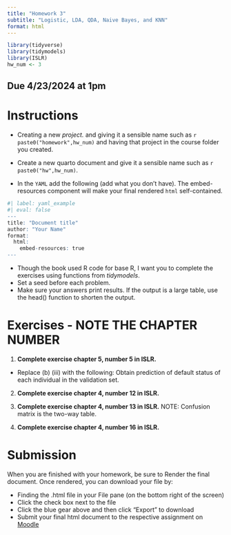 ```yaml
---
title: "Homework 3"
subtitle: "Logistic, LDA, QDA, Naive Bayes, and KNN"
format: html
---
```


```r
library(tidyverse)
library(tidymodels)
library(ISLR)
hw_num <- 3
```

## Due 4/23/2024 at 1pm

# Instructions

-   Creating a new *project.* and giving it a sensible name such as `r paste0("homework",hw_num)` and having that project in the course folder you created.

-   Create a new quarto document and give it a sensible name such as `r paste0("hw",hw_num)`.

-   In the `YAML` add the following (add what you don't have). The embed-resources component will make your final rendered `html` self-contained.

```r
#| label: yaml_example
#| eval: false
---
title: "Document title"
author: "Your Name"
format:
  html:
    embed-resources: true
---
```
    
-   Though the book used R code for base R, I want you to complete the exercises using functions from *tidymodels*.
-   Set a seed before each problem.
-   Make sure your answers print results. If the output is a large table, use the head() function to shorten the output. 

# Exercises - NOTE THE CHAPTER NUMBER
1.  **Complete exercise chapter 5, number 5 in ISLR.**
 - Replace (b) (iii) with the following: Obtain prediction of default status of each individual in the validation set.

2.  **Complete exercise chapter 4, number 12 in ISLR.**

3.  **Complete exercise chapter 4, number 13 in ISLR.**
NOTE: Confusion matrix is the two-way table. 

4.  **Complete exercise chapter 4, number 16 in ISLR.**

# Submission

When you are finished with your homework, be sure to Render the final document. Once rendered, you can download your file by:

-   Finding the .html file in your File pane (on the bottom right of the screen)
-   Click the check box next to the file
-   Click the blue gear above and then click "Export" to download
-   Submit your final html document to the respective assignment on [Moodle](%7B%7B%3C%20var%20course.moodle%20%3E%7D%7D)
